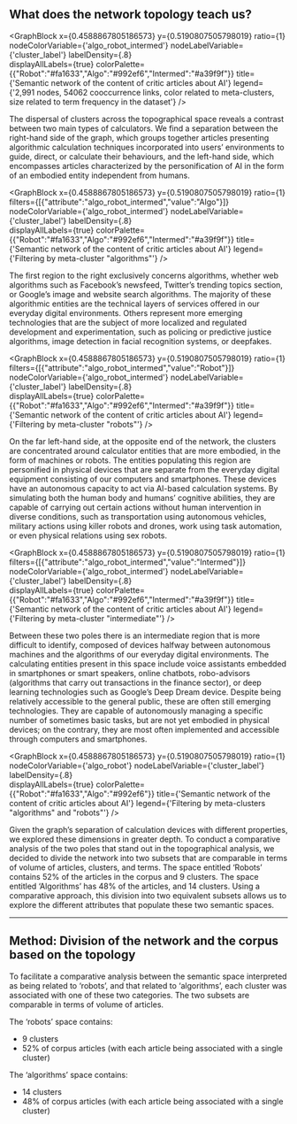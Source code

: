 
## What does the network topology teach us?

<GraphBlock 
  x={0.4588867805186573} 
  y={0.5190807505798019} 
  ratio={1} 
  nodeColorVariable={'algo_robot_intermed'} 
  nodeLabelVariable={'cluster_label'} 
  labelDensity={.8}   
  displayAllLabels={true}
  colorPalette={{"Robot":"#fa1633","Algo":"#992ef6","Intermed":"#a39f9f"}}
  title={'Semantic network of the content of critic articles about AI'} 
  legend={'2,991 nodes, 54062 cooccurrence links, color related to meta-clusters, size related to term frequency in the dataset'}
/>

The dispersal of clusters across the topographical space reveals a contrast between two main types of calculators. We find a separation between the right-hand side of the graph, which groups together articles presenting algorithmic calculation techniques incorporated into users’ environments to guide, direct, or calculate their behaviours, and the left-hand side, which encompasses articles characterized by the personification of AI in the form of an embodied entity independent from humans.

<GraphBlock 
  x={0.4588867805186573} 
  y={0.5190807505798019} 
  ratio={1} 
  filters={[{"attribute":"algo_robot_intermed","value":"Algo"}]} 
  nodeColorVariable={'algo_robot_intermed'} 
  nodeLabelVariable={'cluster_label'} 
  labelDensity={.8}  
  displayAllLabels={true}
  colorPalette={{"Robot":"#fa1633","Algo":"#992ef6","Intermed":"#a39f9f"}}
  title={'Semantic network of the content of critic articles about AI'} 
  legend={'Filtering by meta-cluster "algorithms"'}
/>


The first region to the right exclusively concerns algorithms, whether web algorithms such as Facebook’s newsfeed, Twitter’s trending topics section, or Google’s image and website search algorithms. The majority of these algorithmic entities are the technical layers of services offered in our everyday digital environments. Others represent more emerging technologies that are the subject of more localized and regulated development and experimentation, such as policing or predictive justice algorithms, image detection in facial recognition systems, or deepfakes.

<GraphBlock 
  x={0.4588867805186573} 
  y={0.5190807505798019} 
  ratio={1} 
  filters={[{"attribute":"algo_robot_intermed","value":"Robot"}]} 
  nodeColorVariable={'algo_robot_intermed'} 
  nodeLabelVariable={'cluster_label'} 
  labelDensity={.8}  
  displayAllLabels={true}
  colorPalette={{"Robot":"#fa1633","Algo":"#992ef6","Intermed":"#a39f9f"}}
  title={'Semantic network of the content of critic articles about AI'} 
  legend={'Filtering by meta-cluster "robots"'}
/>

On the far left-hand side, at the opposite end of the network, the clusters are concentrated around calculator entities that are more embodied, in the form of machines or robots. The entities populating this region are personified in physical devices that are separate from the everyday digital equipment consisting of our computers and smartphones. These devices have an autonomous capacity to act via AI-based calculation systems. By simulating both the human body and humans’ cognitive abilities, they are capable of carrying out certain actions without human intervention in diverse conditions, such as transportation using autonomous vehicles, military actions using killer robots and drones, work using task automation, or even physical relations using sex robots.

<GraphBlock 
  x={0.4588867805186573} 
  y={0.5190807505798019} 
  ratio={1} 
  filters={[{"attribute":"algo_robot_intermed","value":"Intermed"}]} 
  nodeColorVariable={'algo_robot_intermed'} 
  nodeLabelVariable={'cluster_label'} 
  labelDensity={.8}  
  displayAllLabels={true}
  colorPalette={{"Robot":"#fa1633","Algo":"#992ef6","Intermed":"#a39f9f"}}
  title={'Semantic network of the content of critic articles about AI'} 
  legend={'Filtering by meta-cluster "intermediate"'}
/>

Between these two poles there is an intermediate region that is more difficult to identify, composed of devices halfway between autonomous machines and the algorithms of our everyday digital environments. The calculating entities present in this space include voice assistants embedded in smartphones or smart speakers, online chatbots, robo-advisors (algorithms that carry out transactions in the finance sector), or deep learning technologies such as Google’s Deep Dream device. Despite being relatively accessible to the general public, these are often still emerging technologies. They are capable of autonomously managing a specific number of sometimes basic tasks, but are not yet embodied in physical devices; on the contrary, they are most often implemented and accessible through computers and smartphones.

<GraphBlock 
  x={0.4588867805186573} 
  y={0.5190807505798019} 
  ratio={1} 
  nodeColorVariable={'algo_robot'} 
  nodeLabelVariable={'cluster_label'} 
  labelDensity={.8}  
  displayAllLabels={true}
  colorPalette={{"Robot":"#fa1633","Algo":"#992ef6"}}
  title={'Semantic network of the content of critic articles about AI'} 
  legend={'Filtering by meta-clusters "algorithms" and "robots"'}
/>

Given the graph’s separation of calculation devices with different properties, we explored these dimensions in greater depth. To conduct a comparative analysis of the two poles that stand out in the topographical analysis, we decided to divide the network into two subsets that are comparable in terms of volume of articles, clusters, and terms. The space entitled ‘Robots’ contains 52% of the articles in the corpus and 9 clusters. The space entitled ‘Algorithms’ has 48% of the articles, and 14 clusters. Using a comparative approach, this division into two equivalent subsets allows us to explore the different attributes that populate these two semantic spaces.

---
## Method: Division of the network and the corpus based on the topology

To facilitate a comparative analysis between the semantic space interpreted as being related to ‘robots’, and that related to ‘algorithms’, each cluster was associated with one of these two categories. The two subsets are comparable in terms of volume of articles.

The ‘robots’ space contains:
- 9 clusters
- 52% of corpus articles (with each article being associated with a single cluster)

The ‘algorithms’ space contains:
- 14 clusters
- 48% of corpus articles (with each article being associated with a single cluster)
